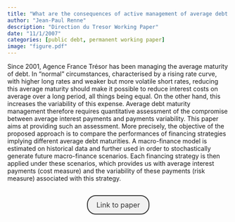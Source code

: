 ```yaml
---
title: "What are the consequences of active management of average debt maturity in terms of cost and risk?"
author: "Jean-Paul Renne"
description: "Direction du Tresor Working Paper"
date: "11/1/2007"
categories: [public debt, permanent working paper]
image: "figure.pdf"
---
```


<!-- description: "Affine Term Structure Model that provides non-negative yields and is able to accommodate a short-term rate that stays at the zero lower bound (ZLB) for extended periods of time." -->

<!-- subtitle: -->

<!-- image: "figure.jpeg" -->

Since 2001, Agence France Trésor has been managing the average maturity of debt. In “normal” circumstances, characterised by a rising rate curve, with higher long rates and weaker but more volatile short rates, reducing this average maturity should make it possible to reduce interest costs on average over a long period, all things being equal. On the other hand, this increases the variability of this expense. Average debt maturity management therefore requires quantitative assessment of the compromise between average interest payments and payments variability. This paper aims at providing such an assessment. More precisely, the objective of the proposed approach is to compare the performances of financing strategies implying different average debt maturities. A macro-finance model is estimated on historical data and further used in order to stochastically generate future macro-finance scenarios. Each financing strategy is then applied under these scenarios, which provides us with average interest payments (cost measure) and the variability of these payments (risk measure) associated with this strategy.



```{=html}
<div  style="margin: 30px; text-align: center;">
<a class="btn btn-primary" href="document-de-travail_2007-10_0.pdf" role="button" target="_blank" style="            display: inline-block;
            padding: 10px 20px;
            border: 2px solid #333;
            border-radius: 20px;
            background-color: #f1f1f1;
            text-decoration: none;
            color: #333;
            margin: 0 10px;
            font-size: 16px;">Link to paper</a>
</div>
```



<!-- In order to have bibtex in place of R code, add in front matter: -->
<!-- format: -->
<!--   html: -->
<!--     code-fold: true -->
<!--     code-summary: "Bibtex" -->

<!-- ```{r essai, eval=FALSE} -->
<!-- article = { -->
<!--   author = {JPR}, -->
<!--   year=2010 -->
<!-- } -->
<!-- ``` -->
